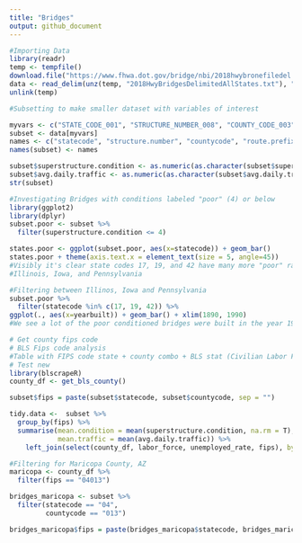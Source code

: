 ```yaml
---
title: "Bridges"
output: github_document
---
```


```r
#Importing Data
library(readr)
temp <- tempfile()
download.file("https://www.fhwa.dot.gov/bridge/nbi/2018hwybronefiledel.zip",temp)
data <- read_delim(unz(temp, "2018HwyBridgesDelimitedAllStates.txt"), ",", col_names = T)
unlink(temp)
```

```r
#Subsetting to make smaller dataset with variables of interest

myvars <- c("STATE_CODE_001", "STRUCTURE_NUMBER_008", "COUNTY_CODE_003", "ROUTE_PREFIX_005B", "SERVICE_LEVEL_005C", "MAINTENANCE_021", "YEAR_BUILT_027", "ADT_029", "HISTORY_037", "DECK_COND_058", "SUPERSTRUCTURE_COND_059", "CHANNEL_COND_061")
subset <- data[myvars]
names <- c("statecode", "structure.number", "countycode", "route.prefix", "service.level", "maintenance.responsibility", "yearbuilt", "avg.daily.traffic", "historical.significance", "deck.condition", "superstructure.condition", "channel.condition")
names(subset) <- names
```

```r
subset$superstructure.condition <- as.numeric(as.character(subset$superstructure.condition))
subset$avg.daily.traffic <- as.numeric(as.character(subset$avg.daily.traffic))
str(subset)
```

```r
#Investigating Bridges with conditions labeled "poor" (4) or below
library(ggplot2)
library(dplyr)
subset.poor <- subset %>% 
  filter(superstructure.condition <= 4)

states.poor <- ggplot(subset.poor, aes(x=statecode)) + geom_bar()
states.poor + theme(axis.text.x = element_text(size = 5, angle=45))
#Visibly it's clear state codes 17, 19, and 42 have many more "poor" rated bridges than others
#Illinois, Iowa, and Pennsylvania
```

```r
#Filtering between Illinos, Iowa and Pennsylvania
subset.poor %>% 
  filter(statecode %in% c(17, 19, 42)) %>% 
ggplot(., aes(x=yearbuilt)) + geom_bar() + xlim(1890, 1990)
#We see a lot of the poor conditioned bridges were built in the year 1900
```

```r
# Get county fips code
# BLS Fips code analysis
#Table with FIPS code state + county combo + BLS stat (Civilian Labor Force) + bridges
# Test new
library(blscrapeR)
county_df <- get_bls_county()
```

```r
subset$fips = paste(subset$statecode, subset$countycode, sep = "")

tidy.data <-  subset %>% 
  group_by(fips) %>% 
  summarise(mean.condition = mean(superstructure.condition, na.rm = T),
            mean.traffic = mean(avg.daily.traffic)) %>% 
    left_join(select(county_df, labor_force, unemployed_rate, fips), by = "fips")

```

```r
#Filtering for Maricopa County, AZ
maricopa <- county_df %>% 
  filter(fips == "04013") 

bridges_maricopa <- subset %>% 
  filter(statecode == "04", 
         countycode == "013")

bridges_maricopa$fips = paste(bridges_maricopa$statecode, bridges_maricopa$countycode, sep = "")
```

